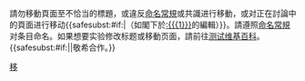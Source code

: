 {{{icon|[[File:Information orange.svg|25px]] }}}請勿移動頁面至不恰当的標題，或違反[[Wikipedia:命名常規|命名常規]]或共識进行移動，或对正在討論中的頁面进行移动{{<includeonly>safesubst:</includeonly>#if:{{{1|}}}|（如閣下於[[:{{{1}}}]]的編輯）}}。請遵照[[Wikipedia:命名常規|命名常規]]对条目命名。如果想要实验修改标题或移動页面，請前往[http://test.wikipedia.org 测试维基百科]。{{<includeonly>safesubst:</includeonly>#if:{{{2|}}}|{{{2}}}|敬希合作。}}<!-- Template:uw-move2 --><noinclude>
{{Templatesnotice|series = uw-move|max = 5}}
[[Category:用戶警告模板|移]]
</noinclude>